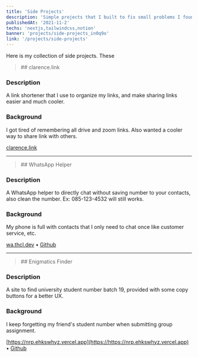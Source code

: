 ```yaml
---
title: 'Side Projects'
description: 'Simple projects that I built to fix small problems I found everyday.'
publishedAt: '2021-11-2'
techs: 'nextjs,tailwindcss,notion'
banner: 'projects/side-projects_in0q9o'
link: '/projects/side-projects'
---
```


Here is my collection of side projects. These

<blockquote className='with-icons'>
  ## clarence.link
  <TechIcons techs={['nextjs', 'notion']} />
</blockquote>

<CloudinaryImg
  mdx
  publicId='mstqmarfn/projects/side-projects/clarence-link_z4lham'
  alt='Mus.link'
  width={1440}
  height={792}
/>

### Description

A link shortener that I use to organize my links, and make sharing links easier and much cooler.

### Background

I got tired of remembering all drive and zoom links. Also wanted a cooler way to share link with others.

[clarence.link](https://clarence.link)

---

<blockquote className='with-icons'>
  ## WhatsApp Helper
  <TechIcons techs={['nextjs']} />
</blockquote>

<CloudinaryImg
  mdx
  publicId='mstqmarfn/projects/side-projects/whatsapp-helper_uqrys3'
  alt='Whatsapp Helper'
  width={1440}
  height={792}
/>

### Description

A WhatsApp helper to directly chat without saving number to your contacts, also clean the number. Ex: 085-123-4532 will still works.

### Background

My phone is full with contacts that I only need to chat once like customer service, etc.

[wa.thcl.dev](https://wa.thcl.dev) • [Github](https://github.com/theodorusclarence/wa-helper)

---

<blockquote className='with-icons'>
  ## Enigmatics Finder
  <TechIcons techs={['nextjs']} />
</blockquote>

<CloudinaryImg
  mdx
  publicId='mstqmarfn/projects/side-projects/whatsapp-helper_uqrys3'
  alt='Whatsapp Helper'
  width={1440}
  height={792}
/>

### Description

A site to find university student number batch 19, provided with some copy buttons for a better UX.

### Background

I keep forgetting my friend's student number when submitting group assignment.

[https://nrp.ehkswhyz.vercel.app](https://https://nrp.ehkswhyz.vercel.app) • [Github](https://github.com/theodorusclarence/nrp-finder-informatics19)
